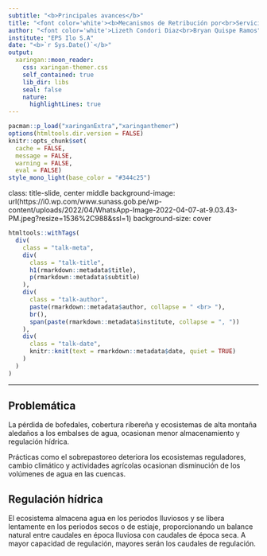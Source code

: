 ```yaml
---
subtitle: "<b>Principales avances</b>"
title: "<font color='white'><b>Mecanismos de Retribución por<br>Servicios Ecosistémicos</b>"
author: "<font color='white'>Lizeth Condori Diaz<br>Bryan Quispe Ramos"
institute: "EPS Ilo S.A"
date: "<b>`r Sys.Date()`</b>"
output:
  xaringan::moon_reader:
    css: xaringan-themer.css
    self_contained: true
    lib_dir: libs
    seal: false
    nature:
      highlightLines: true
---
```


```r
pacman::p_load("xaringanExtra","xaringanthemer")
options(htmltools.dir.version = FALSE)
knitr::opts_chunk$set(
  cache = FALSE,
  message = FALSE, 
  warning = FALSE,
  eval = FALSE)
style_mono_light(base_color = "#344c25")
```
class: title-slide, center middle
background-image: url(https://i0.wp.com/www.sunass.gob.pe/wp-content/uploads/2022/04/WhatsApp-Image-2022-04-07-at-9.03.43-PM.jpeg?resize=1536%2C988&ssl=1)
background-size: cover
```r
htmltools::withTags(
  div(
    class = "talk-meta",
    div(
      class = "talk-title",
      h1(rmarkdown::metadata$title),
      p(rmarkdown::metadata$subtitle)
    ),
    div(
      class = "talk-author",
      paste(rmarkdown::metadata$author, collapse = " <br> "),
      br(),
      span(paste(rmarkdown::metadata$institute, collapse = ", "))
    ),
    div(
      class = "talk-date",
      knitr::knit(text = rmarkdown::metadata$date, quiet = TRUE)
    )
  )
)
```

---
## Problemática

La pérdida de bofedales, cobertura ribereña y ecosistemas de alta montaña aledaños a los embalses de agua, ocasionan menor almacenamiento y regulación hídrica.

Prácticas como el sobrepastoreo deteriora los ecosistemas reguladores, cambio climático y actividades agrícolas ocasionan disminución de los volúmenes de agua en las cuencas.

## Regulación hídrica

El ecosistema almacena agua en los periodos lluviosos y se libera lentamente en los periodos secos o de estiaje, proporcionando un balance natural entre caudales en época lluviosa con caudales de época seca. A mayor capacidad de regulación, mayores serán los caudales de regulación.

